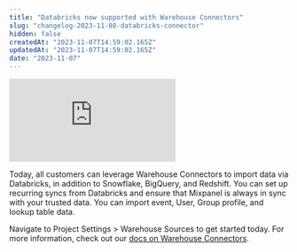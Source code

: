 ```yaml
---
title: "Databricks now supported with Warehouse Connectors"
slug: "changelog-2023-11-08-databricks-connector"
hidden: false
createdAt: "2023-11-07T14:59:02.165Z"
updatedAt: "2023-11-07T14:59:02.165Z"
date: "2023-11-07"
---
```

<div style={{position: 'relative', paddingBottom: '56.25%', height: 0}}>
  <iframe src="https://www.loom.com/embed/56a21b31e75342498317cbb6f31285eb?sid=5cd6c82c-87d4-48c3-9f19-1e44b8327923" 
    frameborder="0" 
    webkitallowfullscreen="true" mozallowfullscreen="true" allowFullScreen
    style={{position: 'absolute', 'top': 0, 'left': 0, 'width': '100%', 'height': '100%'}}>
    </iframe>
</div>

Today, all customers can leverage Warehouse Connectors to import data via Databricks, in addition to Snowflake, BigQuery, and Redshift. You can set up recurring syncs from Databricks and ensure that Mixpanel is always in sync with your trusted data. You can import event, User, Group profile, and lookup table data. 

Navigate to Project Settings > Warehouse Sources to get started today. For more information, check out our [docs on Warehouse Connectors](/docs/tracking-methods/warehouse-connectors).
